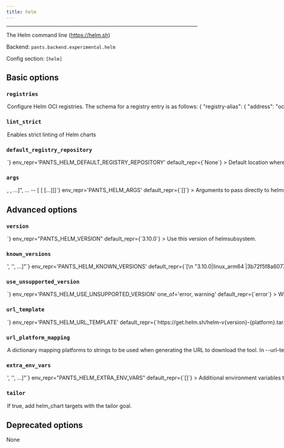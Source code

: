 ```yaml
---
title: helm
---
```



---

The Helm command line (https://helm.sh)

Backend: <span className="color--primary">`pants.backend.experimental.helm`</span>

Config section: <span className="color--primary">`[helm]`</span>

<span className={styles.options}>

## Basic options

### `registries`

<Option
  cli_repr={`--helm-registries="{'key1': val1, 'key2': val2, ...}"`}
  env_repr='PANTS_HELM_REGISTRIES'
  default_repr={`{}`}
>

Configure Helm OCI registries. The schema for a registry entry is as follows:

```
{
    "registry-alias": {
        "address": "oci://registry-domain:port",
        "default": bool,
    },
    ...
}
```

If no registries are provided in either a `helm_chart` target, then all default addresses will be used, if any.

The `helm_chart.registries` may be provided with a list of registry addresses and registry alias prefixed with `@` to be used instead of the defaults.

A configured registry is marked as default either by setting `default = true` or with an alias of `"default"`.

Registries also participate in resolving third party Helm charts uplodaded to those registries.

</Option>

### `lint_strict`

<Option
  cli_repr={`--[no-]helm-lint-strict`}
  env_repr="PANTS_HELM_LINT_STRICT"
  default_repr={`False`}
>

Enables strict linting of Helm charts

</Option>

### `default_registry_repository`

<Option
  cli_repr={`--helm-default-registry-repository=<str>`}
  env_repr='PANTS_HELM_DEFAULT_REGISTRY_REPOSITORY'
  default_repr={`None`}
>

Default location where to push Helm charts in the available registries when no specific one has been given.

If no registry repository is given, charts will be pushed to the root of the OCI registry.

</Option>

### `args`

<Option
  cli_repr={`--helm-args="[<shell_str>, <shell_str>, ...]", ... -- [<shell_str> [<shell_str> [...]]]`}
  env_repr='PANTS_HELM_ARGS'
  default_repr={`[]`}
>

Arguments to pass directly to helmsubsystem, e.g. `--helm-args='--dry-run'`.

Additional arguments to pass to Helm command line.

Only a subset of Helm arguments are considered valid as passthrough arguments as most of them have equivalents in the form of fields of the different target types.

The list of valid arguments is as folows:

- --atomic
- --cleanup-on-fail
- --debug
- --dry-run
- --force
- --wait
- --wait-for-jobs
- --kubeconfig
- --kube-context
- --kube-apiserver
- --kube-as-group
- --kube-as-user
- --kube-ca-file
- --kube-token

Before attempting to use passthrough arguments, check the refence of each of the available target types to see what fields are accepted in each of them.

</Option>

## Advanced options

### `version`

<Option
  cli_repr={`--helm-version=<str>`}
  env_repr="PANTS_HELM_VERSION"
  default_repr={`3.10.0`}
>

Use this version of helmsubsystem.

</Option>

### `known_versions`

<Option
  cli_repr={`--helm-known-versions="['<str>', '<str>', ...]"`}
  env_repr='PANTS_HELM_KNOWN_VERSIONS'
  default_repr={`[\n  "3.10.0|linux_arm64 |3b72f5f8a60772fb156d0a4ab93272e8da7ef4d18e6421a7020d7c019f521fc1|13055719",\n  "3.10.0|linux_x86_64|bf56beb418bb529b5e0d6d43d56654c5a03f89c98400b409d1013a33d9586474|14530566",\n  "3.10.0|macos_arm64 |f7f6558ebc8211824032a7fdcf0d55ad064cb33ec1eeec3d18057b9fe2e04dbe|14446277",\n  "3.10.0|macos_x86_64|1e7fd528482ac2ef2d79fe300724b3e07ff6f846a2a9b0b0fe6f5fa05691786b|15237557",\n  "3.8.0|linux_arm64 |23e08035dc0106fe4e0bd85800fd795b2b9ecd9f32187aa16c49b0a917105161|12324642",\n  "3.8.0|linux_x86_64|8408c91e846c5b9ba15eb6b1a5a79fc22dd4d33ac6ea63388e5698d1b2320c8b|13626774",\n  "3.8.0|macos_arm64 |751348f1a4a876ffe089fd68df6aea310fd05fe3b163ab76aa62632e327122f3|14078604",\n  "3.8.0|macos_x86_64|532ddd6213891084873e5c2dcafa577f425ca662a6594a3389e288fc48dc2089|14318316"\n]`}
>

Known versions to verify downloads against.

Each element is a pipe-separated string of `version|platform|sha256|length`, where:

```
- `version` is the version string
- `platform` is one of [linux_arm64,linux_x86_64,macos_arm64,macos_x86_64],
- `sha256` is the 64-character hex representation of the expected sha256
digest of the download file, as emitted by `shasum -a 256`
- `length` is the expected length of the download file in bytes, as emitted by
`wc -c`
```

E.g., `3.1.2|macos_x86_64|6d0f18cd84b918c7b3edd0203e75569e0c7caecb1367bbbe409b44e28514f5be|42813`.

Values are space-stripped, so pipes can be indented for readability if necessary.

</Option>

### `use_unsupported_version`

<Option
  cli_repr={`--helm-use-unsupported-version=<UnsupportedVersionUsage>`}
  env_repr='PANTS_HELM_USE_UNSUPPORTED_VERSION'
  one_of='error, warning'
  default_repr={`error`}
>

What action to take in case the requested version of helmsubsystem is not supported.

Supported helmsubsystem versions: unspecified

</Option>

### `url_template`

<Option
  cli_repr={`--helm-url-template=<str>`}
  env_repr='PANTS_HELM_URL_TEMPLATE'
  default_repr={`https://get.helm.sh/helm-v{version}-{platform}.tar.gz`}
>

URL to download the tool, either as a single binary file or a compressed file (e.g. zip file). You can change this to point to your own hosted file, e.g. to work with proxies or for access via the filesystem through a `file:$abspath` URL (e.g. `file:/this/is/absolute`, possibly by [templating the buildroot in a config file](https://www.pantsbuild.org/v2.15/docs/options#config-file-entries)).

Use `{version}` to have the value from --version substituted, and `{platform}` to have a value from --url-platform-mapping substituted in, depending on the current platform. For example, https://github.com/.../protoc-&#123;version&#125;-&#123;platform&#125;.zip.

</Option>

### `url_platform_mapping`

<Option
  cli_repr={`--helm-url-platform-mapping="{'key1': val1, 'key2': val2, ...}"`}
  env_repr='PANTS_HELM_URL_PLATFORM_MAPPING'
  default_repr={`{\n  "linux_arm64": "linux-arm64",\n  "linux_x86_64": "linux-amd64",\n  "macos_arm64": "darwin-arm64",\n  "macos_x86_64": "darwin-amd64"\n}`}
>

A dictionary mapping platforms to strings to be used when generating the URL to download the tool.

In --url-template, anytime the `{platform}` string is used, Pants will determine the current platform, and substitute `{platform}` with the respective value from your dictionary.

For example, if you define `{"macos_x86_64": "apple-darwin", "linux_x86_64": "unknown-linux"}`, and run Pants on Linux with an intel architecture, then `{platform}` will be substituted in the --url-template option with unknown-linux.

</Option>

### `extra_env_vars`

<Option
  cli_repr={`--helm-extra-env-vars="['<str>', '<str>', ...]"`}
  env_repr="PANTS_HELM_EXTRA_ENV_VARS"
  default_repr={`[]`}
>

Additional environment variables that would be made available to all Helm
processes or during value interpolation.

</Option>

### `tailor`

<Option
  cli_repr={`--[no-]helm-tailor`}
  env_repr="PANTS_HELM_TAILOR"
  default_repr={`True`}
>

If true, add `helm_chart` targets with the `tailor` goal.

</Option>

## Deprecated options

None

</span>
